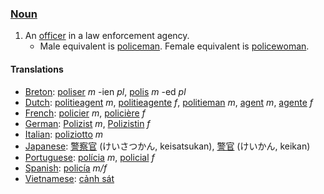 ===[[Noun]]===

#An [[officer]] in a law enforcement agency.
#*Male equivalent is [[policeman]].  Female equivalent is [[policewoman]].

==== Translations ====

*[[Breton]]: [[poliser]] ''m'' -ien ''pl'', [[polis]] ''m'' -ed ''pl''
*[[Dutch]]: [[politieagent]] ''m'', [[politieagente]] ''f'', [[politieman]] ''m'', [[agent]] ''m'', [[agente]] ''f''
*[[French]]: [[policier]] ''m'', [[policière]] ''f''
*[[German]]: [[Polizist]] ''m'', [[Polizistin]] ''f''
*[[Italian]]: [[poliziotto]] ''m''
*[[Japanese]]: [[警察官]] (けいさつかん, keisatsukan), [[警官]] (けいかん, keikan)
*[[Portuguese]]: [[polícia]] ''m'', [[policial]] ''f''
*[[Spanish]]: [[policía]] ''m/f''
*[[Vietnamese]]: [[cảnh sát]]